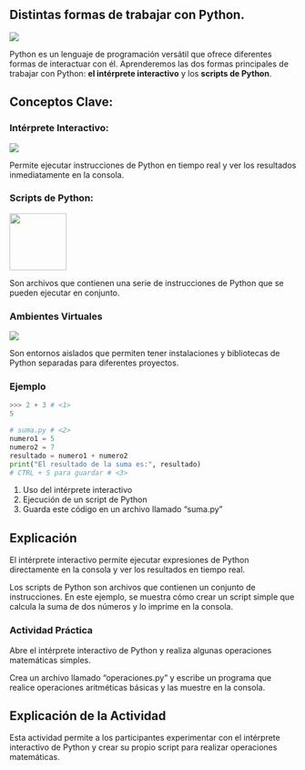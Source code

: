 ## Distintas formas de trabajar con Python.

![](images/pythoninstalation.png){fig-align="center"}

Python es un lenguaje de programación versátil que ofrece diferentes formas de interactuar con él. Aprenderemos las dos formas principales de trabajar con Python: **el intérprete interactivo** y los **scripts de Python**.

## Conceptos Clave:

### Intérprete Interactivo:

![](images/interprete.png){fig-align="center"}

Permite ejecutar instrucciones de Python en tiempo real y ver los resultados inmediatamente en la consola.

### Scripts de Python:

![](images/archivo.py.png){fig-align="center" width="100"}

Son archivos que contienen una serie de instrucciones de Python que se pueden ejecutar en conjunto.

### Ambientes Virtuales

![](images/virtualenv-5.png){fig-align="center"}

Son entornos aislados que permiten tener instalaciones y bibliotecas de Python separadas para diferentes proyectos.

### Ejemplo

``` python
>>> 2 + 3 # <1>
5

# suma.py # <2>
numero1 = 5
numero2 = 7
resultado = numero1 + numero2
print("El resultado de la suma es:", resultado)
# CTRL + S para guardar # <3>
```

1.  Uso del intérprete interactivo
2.  Ejecución de un script de Python
3.  Guarda este código en un archivo llamado "suma.py"

## Explicación

El intérprete interactivo permite ejecutar expresiones de Python directamente en la consola y ver los resultados en tiempo real.

Los scripts de Python son archivos que contienen un conjunto de instrucciones. En este ejemplo, se muestra cómo crear un script simple que calcula la suma de dos números y lo imprime en la consola.

::: callout-important
### Actividad Práctica

Abre el intérprete interactivo de Python y realiza algunas operaciones matemáticas simples.

Crea un archivo llamado "operaciones.py" y escribe un programa que realice operaciones aritméticas básicas y las muestre en la consola.
:::

## Explicación de la Actividad

Esta actividad permite a los participantes experimentar con el intérprete interactivo de Python y crear su propio script para realizar operaciones matemáticas.